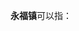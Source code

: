 '''永福镇'''可以指：
{{PRC admin/disambig|35/08/81/102/000|45/03/26/100/000|51/11/29/101/000}}
{{disambig|cat=三字中国镇名消歧义}}